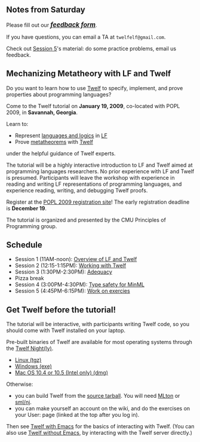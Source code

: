 == Notes from Saturday ==

Please fill out our <big>'''''[https://spreadsheets.google.com/viewform?key=p0-89EvFXQhUXF827jjk_Dg feedback form]'''''</big>.

If you have questions, you can email a TA at <tt>twelfelf@gmail.com</tt>.

Check out [[POPL Tutorial/Session 5|Session 5]]'s material: do some practice problems, email us feedback.

== Mechanizing Metatheory with LF and Twelf ==

Do you want to learn how to use [[Main page|Twelf]] to specify, implement, and prove
properties about programming languages?  

Come to the Twelf tutorial on '''January 19, 2009''', co-located with POPL 2009, in
'''Savannah, Georgia'''.

Learn to:
* Represent [[deductive systems|languages and logics]] in [[LF]]
* Prove [[metatheorem]]s with [[Main page|Twelf]]
under the helpful guidance of Twelf experts.  

The tutorial will be a highly interactive introduction to LF and Twelf
aimed at programming languages researchers. No prior experience with LF
and Twelf is presumed.  Participants will leave the workshop with
experience in reading and writing LF representations of programming
languages, and experience reading, writing, and debugging Twelf proofs.

Register at the [http://www.regmaster.com/conf/popl2009.html POPL 2009 registration site]!  
The early registration deadline is '''December 19'''.
                                                                                                                                                            
The tutorial is organized and presented by the CMU Principles of
Programming group.

== Schedule ==

* Session 1 (11AM-noon): [http://www.cs.cmu.edu/~drl/tmp/twelflectures.pdf Overview of LF and Twelf]
* Session 2 (12:15-1:15PM): [[POPL_Tutorial/Session 2|Working with Twelf]]
* Session 3 (1:30PM-2:30PM): [http://www.cs.cmu.edu/~drl/tmp/twelflectures.pdf Adequacy]
* Pizza break
* Session 4 (3:00PM-4:30PM): [[POPL_Tutorial/Session 4|Type safety for MinML]]
* Session 5 (4:45PM-6:15PM): [[POPL_Tutorial/Session 5|Work on exercies]]

== Get Twelf before the tutorial! ==

The tutorial will be interactive, with participants writing Twelf code, so you should come with Twelf installed on your laptop.

Pre-built binaries of Twelf are available for most operating systems through the [http://twelf.plparty.org/builds Twelf Night(ly)].
* [http://twelf.plparty.org/builds/twelf-linux.tar.gz Linux (tgz)]
* [http://twelf.plparty.org/builds/twelf.exe Windows (exe)]
* [http://twelf.plparty.org/builds/twelf-osx-intel.dmg Mac OS 10.4 or 10.5 (Intel only) (dmg)]

Otherwise:
* you can build Twelf from the [http://twelf.plparty.org/builds/twelf-src.tar.gz source tarball].  You will need [http://www.mlton.org MLton] or [http://www.smlnj.org sml/nj]. 
* you can make yourself an account on the wiki, and do the exercises on your User:<login> page (linked at the top after you log in).

Then see [[Twelf with Emacs]] for the basics of interacting with Twelf.  (You can also use [[Twelf without Emacs]], by interacting with the Twelf server directly.)